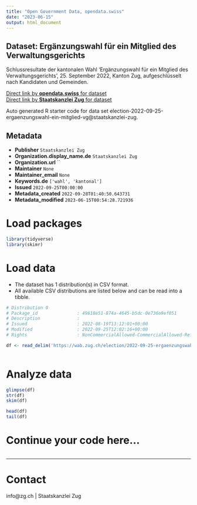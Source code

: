 ```yaml
---
title: "Open Government Data, opendata.swiss"
date: "2023-06-15"
output: html_document
---
```


## Dataset: Ergänzungswahl für ein Mitglied des Verwaltungsgerichts

Schlussresultate der kantonalen Wahl 'Ergänzungswahl für ein Mitglied des Verwaltungsgerichts', 25. September 2022, Kanton Zug, aufgeschlüsselt nach Kandidaten und Gemeinden.

[Direct link by **opendata.swiss** for dataset](https://opendata.swiss/de/dataset/erganzungswahl-fur-ein-mitglied-des-verwaltungsgerichts1)<br>
[Direct link by **Staatskanzlei Zug** for dataset](https://wab.zug.ch/election/2022-09-25-ergaenzungswahl-ein-mitglied-vg/data)

Auto generated R starter code for data set election-2022-09-25-ergaenzungswahl-ein-mitglied-vg@staatskanzlei-zug.

## Metadata

- **Publisher** `Staatskanzlei Zug`
- **Organization.display_name.de** `Staatskanzlei Zug`
- **Organization.url** ``
- **Maintainer** `None`
- **Maintainer_email** `None`
- **Keywords.de** `['wahl', 'kantonal']`
- **Issued** `2022-09-25T00:00:00`
- **Metadata_created** `2022-09-28T01:40:50.643731`
- **Metadata_modified** `2023-06-15T00:54:28.721936`


# Load packages

```r

library(tidyverse)
library(skimr)

```

# Load data

-   The dataset has 1 distribution(s) in CSV format.
-   All available CSV distributions are listed below and can be read into a tibble.

```r

# Distribution 0
# Package_id               : 49618e51-874a-4645-b5dc-0e736e9ef051
# Description              : 
# Issued                   : 2022-08-19T13:12:01+00:00
# Modified                 : 2022-09-25T12:02:16+00:00
# Rights                   : NonCommercialAllowed-CommercialAllowed-ReferenceRequired

df <- read_delim('https://wab.zug.ch/election/2022-09-25-ergaenzungswahl-ein-mitglied-vg/data-csv')



```

# Analyze data

```r

glimpse(df)
str(df)
skim(df)

head(df)
tail(df)

```

# Continue your code here...

```r

```

------------------------------------------------------------------------

# Contact

info@zg.ch | Staatskanzlei Zug
